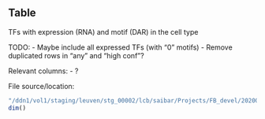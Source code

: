 ## Table

TFs with expression (RNA) and motif (DAR) in the cell type

TODO:
- Maybe include all expressed TFs (with "0" motifs)
- Remove duplicated rows in "any" and "high conf"?

Relevant columns: 
- ?

File source/location:

```r
"/ddn1/vol1/staging/leuven/stg_00002/lcb/saibar/Projects/FB_devel/20200220_MotifsInEnhancers/1_global/TFs_perCellType.Rds"
dim()
```
